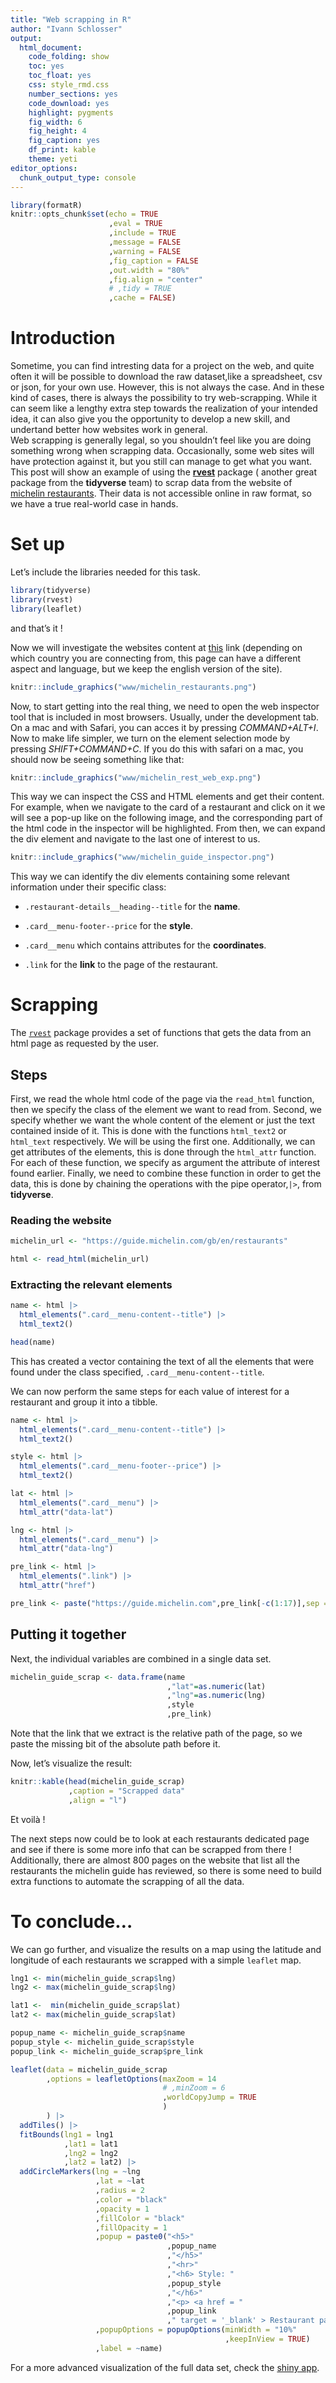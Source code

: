 ```yaml
---
title: "Web scrapping in R"
author: "Ivann Schlosser"
output: 
  html_document: 
    code_folding: show
    toc: yes
    toc_float: yes
    css: style_rmd.css
    number_sections: yes
    code_download: yes
    highlight: pygments
    fig_width: 6
    fig_height: 4
    fig_caption: yes
    df_print: kable
    theme: yeti
editor_options: 
  chunk_output_type: console
---
```


```r

library(formatR)
knitr::opts_chunk$set(echo = TRUE
                      ,eval = TRUE
                      ,include = TRUE
                      ,message = FALSE
                      ,warning = FALSE
                      ,fig_caption = FALSE
                      ,out.width = "80%"
                      ,fig.align = "center"
                      # ,tidy = TRUE
                      ,cache = FALSE)

```

# Introduction

Sometime, you can find intresting data for a project on the web, and quite often it will be possible to download the raw dataset,like a spreadsheet, csv or json, for your own use. However, this is not always the case. And in these kind of cases, there is always the possibility to try web-scrapping. While it can seem like a lengthy extra step towards the realization of your intended idea, it can also give you the opportunity to develop a new skill, and undertand better how websites work in general.   
Web scrapping is generally legal, so you shouldn't feel like you are doing something wrong when scrapping data. Occasionally, some web sites will have protection against it, but you still can manage to get what you want.
This post will show an example of using the [**rvest**](https://rvest.tidyverse.org) package ( another great package from the **tidyverse** team) to scrap data from the 
website of [michelin restaurants](https://guide.michelin.com/gb/en). Their data is not accessible online in raw format, so we have a true real-world case in hands.

# Set up

Let's include the libraries needed for this task.

```r

library(tidyverse)
library(rvest)
library(leaflet)

```
and that's it ! 

Now we will investigate the websites content at [this](https://guide.michelin.com/gb/en/restaurants) link (depending on which country you are connecting from, this page can have a different aspect and language, but we keep the english version of the site). 

```r
knitr::include_graphics("www/michelin_restaurants.png")
```



Now, to start getting into the real thing, we need to open the web inspector tool that is included in most browsers. Usually, under the development tab. On a mac and with Safari, you can acces it by pressing *COMMAND+ALT+I*. Now to make life simpler, we turn on the element selection mode by pressing *SHIFT+COMMAND+C*. If you do this with safari on a mac, you should now be seeing something like that:

```r
knitr::include_graphics("www/michelin_rest_web_exp.png")
```

This way we can inspect the CSS and HTML elements and get their content. For example, when we navigate to the card of a restaurant and click on it we will see a pop-up like on the following image, and the corresponding part of the html code in the inspector will be highlighted. From then, we can expand the div element and navigate to the last one of interest to us. 

```r
knitr::include_graphics("www/michelin_guide_inspector.png")
```


This way we can identify the div elements containing some relevant information under their specific class:

* `.restaurant-details__heading--title` for the **name**.

* `.card__menu-footer--price` for the **style**.

* `.card__menu` which contains attributes for the **coordinates**.

* `.link` for the **link** to the page of the restaurant. 

# Scrapping

The [`rvest`](https://rvest.tidyverse.org) package provides a set of functions that gets the data from an html page as requested by the user. 

## Steps
First, we read the whole html code of the page via the `read_html` function, then we specify the class of the element we want to read from. Second, we specify whether we want the whole content of the element or just the text contained inside of it. This is done with the functions `html_text2` or `html_text` respectively. We will be using the first one. Additionally, we can get attributes of the elements, this is done through the `html_attr` function. For each of these function, we specify as argument the attribute of interest found earlier. Finally, we need to combine these function in order to get the data, this is done by chaining the operations with the pipe operator,` |> `, from **tidyverse**.  

### Reading the website

```r

michelin_url <- "https://guide.michelin.com/gb/en/restaurants"

html <- read_html(michelin_url)

```

### Extracting the relevant elements

```r

name <- html |>
  html_elements(".card__menu-content--title") |> 
  html_text2()

```

```r
head(name)
```


This has created a vector containing the text of all the elements that were found under the class specified, `.card__menu-content--title`. 

We can now perform the same steps for each value of interest for a restaurant and group it into a tibble.

```r
name <- html |>
  html_elements(".card__menu-content--title") |>
  html_text2()

style <- html |>
  html_elements(".card__menu-footer--price") |>
  html_text2() 

lat <- html |>
  html_elements(".card__menu") |>
  html_attr("data-lat")

lng <- html |>
  html_elements(".card__menu") |>
  html_attr("data-lng")

pre_link <- html |>
  html_elements(".link") |>
  html_attr("href")

pre_link <- paste("https://guide.michelin.com",pre_link[-c(1:17)],sep = "")

```


## Putting it together

Next, the individual variables are combined in a single data set.

```r
michelin_guide_scrap <- data.frame(name
                                   ,"lat"=as.numeric(lat)
                                   ,"lng"=as.numeric(lng)
                                   ,style
                                   ,pre_link)


```
Note that the link that we extract is the relative path of the page, so we paste the missing bit of the absolute path before it. 

Now, let's visualize the result:

```r
knitr::kable(head(michelin_guide_scrap)
             ,caption = "Scrapped data"
             ,align = "l") 

```

Et voilà !

The next steps now could be to look at each restaurants dedicated page and see if there is some more info that can be scrapped from there ! 
Additionally, there are almost 800 pages on the website that list all the restaurants the michelin guide has reviewed, so there is some need to build extra functions to automate the scrapping of all the data. 

# To conclude...

We can go further, and visualize the results on a map using the latitude and longitude of each restaurants we scrapped with a simple `leaflet` map.


```r

lng1 <- min(michelin_guide_scrap$lng)
lng2 <- max(michelin_guide_scrap$lng)

lat1 <-  min(michelin_guide_scrap$lat)
lat2 <- max(michelin_guide_scrap$lat)

popup_name <- michelin_guide_scrap$name
popup_style <- michelin_guide_scrap$style
popup_link <- michelin_guide_scrap$pre_link

leaflet(data = michelin_guide_scrap
        ,options = leafletOptions(maxZoom = 14
                                  # ,minZoom = 6
                                  ,worldCopyJump = TRUE
                                  )
        ) |> 
  addTiles() |>
  fitBounds(lng1 = lng1
            ,lat1 = lat1
            ,lng2 = lng2
            ,lat2 = lat2) |> 
  addCircleMarkers(lng = ~lng
                   ,lat = ~lat
                   ,radius = 2
                   ,color = "black"
                   ,opacity = 1
                   ,fillColor = "black"
                   ,fillOpacity = 1
                   ,popup = paste0("<h5>"
                                   ,popup_name
                                   ,"</h5>"
                                   ,"<hr>"
                                   ,"<h6> Style: "
                                   ,popup_style
                                   ,"</h6>"
                                   ,"<p> <a href = "
                                   ,popup_link
                                   ," target = '_blank' > Restaurant page </a>")
                   ,popupOptions = popupOptions(minWidth = "10%"
                                                ,keepInView = TRUE)
                   ,label = ~name)

```

For a more advanced visualization of the full data set, check the [shiny app](https://schlosser.shinyapps.io/michelin_guide/).




